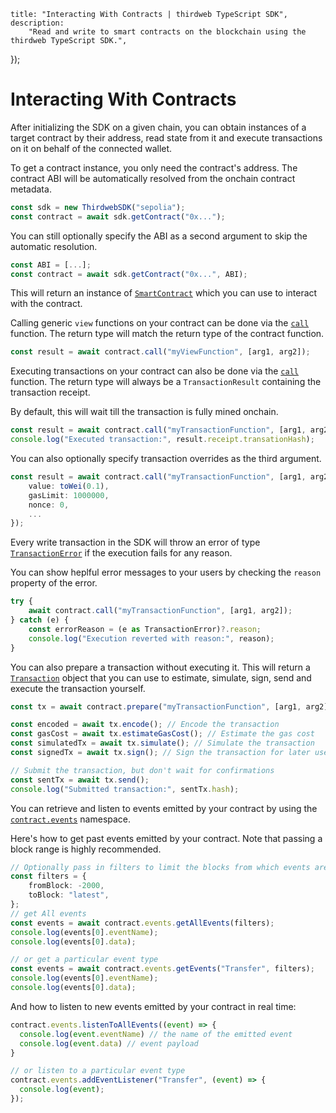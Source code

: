 
	title: "Interacting With Contracts | thirdweb TypeScript SDK",
	description:
		"Read and write to smart contracts on the blockchain using the thirdweb TypeScript SDK.",
});

# Interacting With Contracts

After initializing the SDK on a given chain, you can obtain instances of a target contract by their address, read state from it and execute transactions on it on behalf of the connected wallet.

<Heading
	id="contract-instance"
	level={2}
	children="Getting a Contract Instance"
/>

To get a contract instance, you only need the contract's address. The contract ABI will be automatically resolved from the onchain contract metadata.

```ts
const sdk = new ThirdwebSDK("sepolia");
const contract = await sdk.getContract("0x...");
```

You can still optionally specify the ABI as a second argument to skip the automatic resolution.

```ts
const ABI = [...];
const contract = await sdk.getContract("0x...", ABI);
```

This will return an instance of [`SmartContract`](/references/typescript/v4/SmartContract) which you can use to interact with the contract.

<Heading id="read" level={2} children="Reading State" />

Calling generic `view` functions on your contract can be done via the [`call`](/references/typescript/v4/SmartContract#call) function. The return type will match the return type of the contract function.

```ts
const result = await contract.call("myViewFunction", [arg1, arg2]);
```

<Heading id="write" level={2} children="Executing Transactions" />

Executing transactions on your contract can also be done via the [`call`](/references/typescript/v4/SmartContract#call) function. The return type will always be a `TransactionResult` containing the transaction receipt.

By default, this will wait till the transaction is fully mined onchain.

```ts
const result = await contract.call("myTransactionFunction", [arg1, arg2]);
console.log("Executed transaction:", result.receipt.transationHash);
```

You can also optionally specify transaction overrides as the third argument.

```ts
const result = await contract.call("myTransactionFunction", [arg1, arg2], {
    value: toWei(0.1),
	gasLimit: 1000000,
	nonce: 0,
    ...
});
```

<Callout variant="info" title='Handling transaction errors'>

Every write transaction in the SDK will throw an error of type [`TransactionError`](/references/typescript/v4/TransactionError) if the execution fails for any reason.

You can show heplful error messages to your users by checking the `reason` property of the error.

```ts
try {
	await contract.call("myTransactionFunction", [arg1, arg2]);
} catch (e) {
	const errorReason = (e as TransactionError)?.reason;
	console.log("Execution reverted with reason:", reason);
}
```

</Callout>

<Heading id="prepare" level={2} children="Preparing Transactions" />

You can also prepare a transaction without executing it. This will return a [`Transaction`](/references/typescript/v4/Transaction) object that you can use to estimate, simulate, sign, send and execute the transaction yourself.

```ts
const tx = await contract.prepare("myTransactionFunction", [arg1, arg2]);

const encoded = await tx.encode(); // Encode the transaction
const gasCost = await tx.estimateGasCost(); // Estimate the gas cost
const simulatedTx = await tx.simulate(); // Simulate the transaction
const signedTx = await tx.sign(); // Sign the transaction for later use

// Submit the transaction, but don't wait for confirmations
const sentTx = await tx.send();
console.log("Submitted transaction:", sentTx.hash);
```

<Heading id="events" level={2} children="Listening to Events" />

You can retrieve and listen to events emitted by your contract by using the [`contract.events`](/references/typescript/v4/ContractEvents) namespace.

Here's how to get past events emitted by your contract. Note that passing a block range is highly recommended.

```ts
// Optionally pass in filters to limit the blocks from which events are retrieved
const filters = {
	fromBlock: -2000,
	toBlock: "latest",
};
// get All events
const events = await contract.events.getAllEvents(filters);
console.log(events[0].eventName);
console.log(events[0].data);

// or get a particular event type
const events = await contract.events.getEvents("Transfer", filters);
console.log(events[0].eventName);
console.log(events[0].data);
```

And how to listen to new events emitted by your contract in real time:

```ts
contract.events.listenToAllEvents((event) => {
  console.log(event.eventName) // the name of the emitted event
  console.log(event.data) // event payload
}

// or listen to a particular event type
contract.events.addEventListener("Transfer", (event) => {
  console.log(event);
});
```
